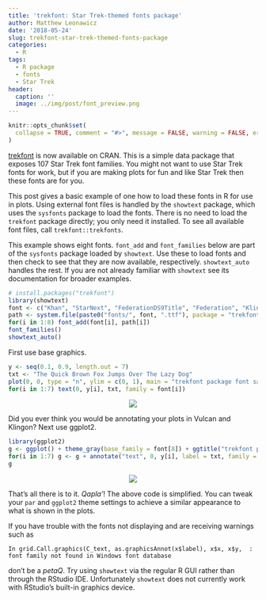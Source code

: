```yaml
---
title: 'trekfont: Star Trek-themed fonts package'
author: Matthew Leonawicz
date: '2018-05-24'
slug: trekfont-star-trek-themed-fonts-package
categories:
  - R
tags:
  - R package
  - fonts
  - Star Trek
header:
  caption: ''
  image: ../img/post/font_preview.png
---
```


```r
knitr::opts_chunk$set(
  collapse = TRUE, comment = "#>", message = FALSE, warning = FALSE, error = FALSE, tidy = TRUE
)
```

[trekfont](https://cran.r-project.org/web/packages/trekfont/) is now available on CRAN. This is a simple data package that exposes 107 Star Trek font families. You might not want to use Star Trek fonts for work, but if you are making plots for fun and like Star Trek then these fonts are for you.

This post gives a basic example of one how to load these fonts in R for use in plots. Using external font files is handled by the `showtext` package, which uses the `sysfonts` package to load the fonts. There is no need to load the `trekfont` package directly; you only need it installed. To see all available font files, call `trekfont::trekfonts`.

This example shows eight fonts. `font_add` and `font_families` below are part of the `sysfonts` package loaded by `showtext`. Use these to load fonts and then check to see that they are now available, respectively. `showtext_auto` handles the rest. If you are not already familiar with `showtext` see its documentation for broader examples.

```r
# install.packages("trekfont")
library(showtext)
font <- c("Khan", "StarNext", "FederationDS9Title", "Federation", "Klingon", "ModernVulcan", "TNGcast", "FederationStarfleet")
path <- system.file(paste0("fonts/", font, ".ttf"), package = "trekfont")
for(i in 1:8) font_add(font[i], path[i])
font_families()
showtext_auto()
```


First use base graphics.

```r
y <- seq(0.1, 0.9, length.out = 7)
txt <- "The Quick Brown Fox Jumps Over The Lazy Dog"
plot(0, 0, type = "n", ylim = c(0, 1), main = "trekfont package font sample", family = font[8])
for(i in 1:7) text(0, y[i], txt, family = font[i])
```

<p align="center"><img src="/img/post/trekfont_plot.png"/></p>


Did you ever think you would be annotating your plots in Vulcan and Klingon? Next use ggplot2.

```r
library(ggplot2)
g <- ggplot() + theme_gray(base_family = font[8]) + ggtitle("trekfont package font sample")
for(i in 1:7) g <- g + annotate("text", 0, y[i], label = txt, family = font[i], size=12.5)
g
```

<p align="center"><img src="/img/post/trekfont_ggplot.png"/></p>


That's all there is to it. *Qapla'*! The above code is simplified. You can tweak your `par` and `ggplot2` theme settings to achieve a similar appearance to what is shown in the plots.

If you have trouble with the fonts not displaying and are receiving warnings such as

`In grid.Call.graphics(C_text, as.graphicsAnnot(x$label), x$x, x$y,  :
  font family not found in Windows font database`
  
don't be a *petaQ*. Try using `showtext` via the regular R GUI rather than through the RStudio IDE. Unfortunately `showtext` does not currently work with RStudio's built-in graphics device.
